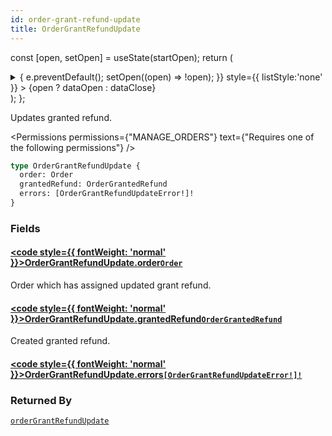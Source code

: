 ```yaml
---
id: order-grant-refund-update
title: OrderGrantRefundUpdate
---
```






const [open, setOpen] = useState(startOpen);
return (
<details {...(open ? { open: true } : {})} className="details" style={{ border:'none', boxShadow:'none', background:'var(--ifm-background-color)' }}>
<summary
onClick={(e) => {
e.preventDefault();
setOpen((open) => !open);
}}
style={{ listStyle:'none' }} >
{open ? dataOpen : dataClose}
</summary>
{open && children}
</details>
);
};

Updates granted refund.


<Badge text="Added in Saleor 3.13" class="badge badge--secondary margin-bottom--sm" />


<FeaturePreview />


<Permissions permissions={"MANAGE_ORDERS"} text={"Requires one of the following permissions"} />


```graphql
type OrderGrantRefundUpdate {
  order: Order
  grantedRefund: OrderGrantedRefund
  errors: [OrderGrantRefundUpdateError!]!
}
```

### Fields

#### [<code style={{ fontWeight: 'normal' }}>OrderGrantRefundUpdate.<b>order</b></code>](#)<Bullet />[`Order`](../../../api-reference/orders/objects/order.mdx) <Badge class="badge badge--secondary" text="object"/> <Badge class="badge badge--secondary" text="orders"/>

Order which has assigned updated grant refund.

#### [<code style={{ fontWeight: 'normal' }}>OrderGrantRefundUpdate.<b>grantedRefund</b></code>](#)<Bullet />[`OrderGrantedRefund`](../../../api-reference/orders/objects/order-granted-refund.mdx) <Badge class="badge badge--secondary" text="object"/> <Badge class="badge badge--secondary" text="orders"/>

Created granted refund.

#### [<code style={{ fontWeight: 'normal' }}>OrderGrantRefundUpdate.<b>errors</b></code>](#)<Bullet />[`[OrderGrantRefundUpdateError!]!`](../../../api-reference/orders/objects/order-grant-refund-update-error.mdx) <Badge class="badge badge--secondary" text="non-null"/> <Badge class="badge badge--secondary" text="object"/> <Badge class="badge badge--secondary" text="orders"/>

### Returned By

[`orderGrantRefundUpdate`](../../../api-reference/orders/mutations/order-grant-refund-update.mdx) <Badge class="badge badge--secondary" text="mutation"/>


